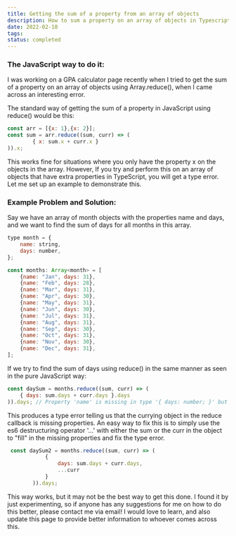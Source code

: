 ```yaml
---
title: Getting the sum of a property from an array of objects
description: How to sum a property on an array of objects in Typescript
date: 2022-02-10
tags: 
status: completed
---
```

### The JavaScript way to do it:

I was working on a GPA calculator page recently when I tried to get the sum of a property on an array of objects using Array.reduce(), when I came across an interesting error.

The standard way of getting the sum of a property in JavaScript using reduce() would be this:

```jsx
const arr = [{x: 1},{x: 2}];
const sum = arr.reduce((sum, curr) => (
		{ x: sum.x + curr.x }
)).x;
```

This works fine for situations where you only have the property x on the objects in the array. However, If you try and perform this on an array of objects that have extra properties in TypeScript, you will get a type error. Let me set up an example to demonstrate this.

### Example Problem and Solution:

Say we have an array of month objects with the properties name and days, and we want to find the sum of days for all months in this array.

```jsx
type month = {
    name: string,
    days: number,
};

const months: Array<month> = [
    {name: "Jan", days: 31},
    {name: "Feb", days: 28},
    {name: "Mar", days: 31},
    {name: "Apr", days: 30},
    {name: "May", days: 31},
    {name: "Jun", days: 30},
    {name: "Jul", days: 31},
    {name: "Aug", days: 31},
    {name: "Sep", days: 30},
    {name: "Oct", days: 31},
    {name: "Nov", days: 30},
    {name: "Dec", days: 31},
];
```

If we try to find the sum of days using reduce() in the same manner as seen in the pure JavaScript way:

```jsx
const daySum = months.reduce((sum, curr) => (
    { days: sum.days + curr.days }.days
)).days; // Property 'name' is missing in type '{ days: number; }' but required in type 'month'.
```

This produces a type error telling us that the currying object in the reduce callback is missing properties. An easy way to fix this is to simply use the es6 destructuring operator '...' with either the sum or the curr in the object to "fill" in the missing properties and fix the type error.

```jsx
 const daySum2 = months.reduce((sum, curr) => (
            {
                days: sum.days + curr.days,
                ...curr
            }
        )).days;
```

This way works, but it may not be the best way to get this done. I found it by just experimenting, so if anyone has any suggestions for me on how to do this better, please contact me via email! I would love to learn, and also update this page to provide better information to whoever comes across this.